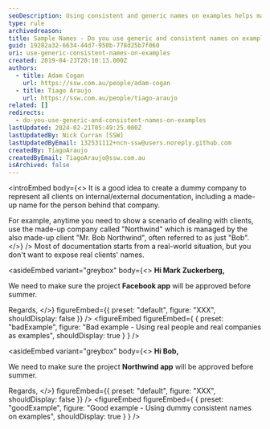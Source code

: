 ```yaml
---
seoDescription: Using consistent and generic names on examples helps maintain confidentiality and professionalism in documentation. This approach enables you to present realistic scenarios without exposing actual clients' information.
type: rule
archivedreason:
title: Sample Names - Do you use generic and consistent names on examples?
guid: 19282a32-6634-44d7-950b-778d25b7f060
uri: use-generic-consistent-names-on-examples
created: 2019-04-23T20:10:13.000Z
authors:
  - title: Adam Cogan
    url: https://ssw.com.au/people/adam-cogan
  - title: Tiago Araujo
    url: https://ssw.com.au/people/tiago-araujo
related: []
redirects:
  - do-you-use-generic-and-consistent-names-on-examples
lastUpdated: 2024-02-21T05:49:25.000Z
lastUpdatedBy: Nick Curran [SSW]
lastUpdatedByEmail: 132531112+ncn-ssw@users.noreply.github.com
createdBy: TiagoAraujo
createdByEmail: TiagoAraujo@ssw.com.au
isArchived: false
---
```


<introEmbed
  body={<>
It is a good idea to create a dummy company to represent all clients on internal/external documentation, including a made-up name for the person behind that company.

For example, anytime you need to show a scenario of dealing with clients, use the made-up company called "Northwind" which is managed by the also made-up client "Mr. Bob Northwind", often referred to as just "Bob".
  </>}
/>
Most of documentation starts from a real-world situation, but you don't want to expose real clients' names.


<asideEmbed
  variant="greybox"
  body={<>
    **Hi Mark Zuckerberg,**

We need to make sure the project **Facebook app** will be approved before summer.

Regards,
  </>}
  figureEmbed={{
    preset: "default",
    figure: "XXX",
    shouldDisplay: false
  }}
/>
<figureEmbed figureEmbed={ {
  preset: "badExample",
  figure: "Bad example - Using real people and real companies as examples",
  shouldDisplay: true
} } />



<asideEmbed
  variant="greybox"
  body={<>
    **Hi Bob,**

We need to make sure the project **Northwind app** will be approved before summer.

Regards,
  </>}
  figureEmbed={{
    preset: "default",
    figure: "XXX",
    shouldDisplay: false
  }}
/>
<figureEmbed figureEmbed={ {
  preset: "goodExample",
  figure: "Good example - Using dummy consistent names on examples",
  shouldDisplay: true
} } />
